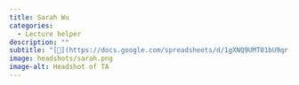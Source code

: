 ```yaml
---
title: Sarah Wu
categories: 
  - Lecture helper
description: ""
subtitle: "[🔗](https://docs.google.com/spreadsheets/d/1gXNQ9UMT01bU9qr-YDsA2GIpslldHmfwPg1gcOj2GTA/edit?usp=sharing)"
image: headshots/sarah.png
image-alt: Headshot of TA
---
```

